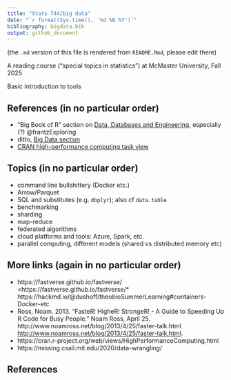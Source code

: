 ```yaml
---
title: "Stats 744/big data"
date: "`r format(Sys.time(), '%d %B %Y')`"
bibliography: bigdata.bib
output: github_document
---
```


(the `.md` version of this file is rendered from `README.Rmd`, please edit there)

A reading course ("special topics in statistics") at McMaster University, Fall 2025

Basic introduction to tools 

## References (in no particular order)

* "Big Book of R" section on [Data, Databases and Engineering](https://www.bigbookofr.com/chapters/data%20databases%20and%20engineering), especially (?) @frantzExploring
* ditto, [Big Data section](https://www.bigbookofr.com/chapters/big%20data)
* [CRAN high-performance computing task view](https://cran.r-project.org/web/views/HighPerformanceComputing.html)

## Topics (in no particular order)

* command line bullshittery (Docker etc.)
* Arrow/Parquet
* SQL and substitutes (e.g. `dbplyr`); also cf `data.table`
* benchmarking
* sharding
* map-reduce
* federated algorithms
* cloud platforms and tools: Azure, Spark, etc.
* parallel computing, different models (shared vs distributed memory etc)

## More links (again in no particular order)


* https://fastverse.github.io/fastverse/ <https://fastverse.github.io/fastverse/* https://hackmd.io/@dushoff/theobioSummerLearning#containers-Docker-etc
* Ross, Noam. 2013. “FasteR! HigheR! StrongeR! - A Guide to Speeding Up R Code for Busy People.” Noam Ross, April 25.  http://www.noamross.net/blog/2013/4/25/faster-talk.html <http://www.noamross.net/blog/2013/4/25/faster-talk.html>.
* https://cran.r-project.org/web/views/HighPerformanceComputing.html
* https://missing.csail.mit.edu/2020/data-wrangling/

## References
